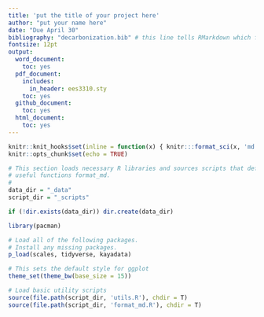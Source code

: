 ```yaml
---
title: 'put the title of your project here'
author: "put your name here"
date: "Due April 30"
bibliography: "decarbonization.bib" # this line tells RMarkdown which file to use for the bibliography
fontsize: 12pt
output: 
  word_document:
    toc: yes
  pdf_document: 
    includes:
      in_header: ees3310.sty
    toc: yes
  github_document:
    toc: yes
  html_document:
    toc: yes
---
```

```r
knitr::knit_hooks$set(inline = function(x) { knitr:::format_sci(x, 'md')})
knitr::opts_chunk$set(echo = TRUE)

# This section loads necessary R libraries and sources scripts that define 
# useful functions format_md.
# 
data_dir = "_data"
script_dir = "_scripts"

if (!dir.exists(data_dir)) dir.create(data_dir)

library(pacman)

# Load all of the following packages.
# Install any missing packages.
p_load(scales, tidyverse, kayadata)

# This sets the default style for ggplot
theme_set(theme_bw(base_size = 15))

# Load basic utility scripts
source(file.path(script_dir, 'utils.R'), chdir = T)
source(file.path(script_dir, 'format_md.R'), chdir = T)
```
